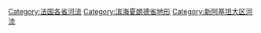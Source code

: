 [[Category:法国各省河流|Category:法国各省河流]]
[[Category:滨海夏朗德省地形|Category:滨海夏朗德省地形]]
[[Category:新阿基坦大区河流|Category:新阿基坦大区河流]]